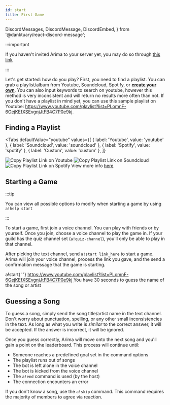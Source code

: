 ```yaml
---
id: start
title: First Game
---
```


  DiscordMessages,
  DiscordMessage,
  DiscordEmbed,
} from '@danktuary/react-discord-message';

:::important

If you haven't invited Arima to your server yet, you may do so through
[this link](https://discord.com/api/oauth2/authorize?client_id=809547125397782528&permissions=3492928&scope=bot)

:::

Let's get started: how do you play? First, you need to find a playlist. You can
grab a playlist/album from Youtube, Soundcloud, Spotify, or
[**create your own**](docs/custom-playlist). You can also input keywords to
search on youtube, however this method is very inconsistent and will return no
results more often than not. If you don't have a playlist in mind yet, you can
use this sample playlist on Youtube:
https://www.youtube.com/playlist?list=PLomnF-6GejKEfXSEvgnjJtFB4C7P0e9kj.

## Finding a Playlist

<Tabs
  defaultValue="youtube"
  values={[
    { label: 'Youtube', value: 'youtube' },
    { label: 'Soundcloud', value: 'soundcloud' },
    { label: 'Spotify', value: 'spotify' },
    { label: 'Custom', value: 'custom' },
  ]}
>
  <TabItem value="youtube">
    <img
      alt="Copy Playlist Link on Youtube"
      src="https://i.imgur.com/ytV6Znm.png"
    />
  </TabItem>
  <TabItem value="soundcloud">
    <img
      alt="Copy Playlist Link on Soundcloud"
      src="https://i.imgur.com/HBkhlNC.png"
    />
  </TabItem>
  <TabItem value="spotify">
    <img
      alt="Copy Playlist Link on Spotify"
      src="https://i.imgur.com/yuEvYoZ.png"
    />
  </TabItem>
  <TabItem value="custom">
    View more info <a href="/docs/custom">here</a>
  </TabItem>
</Tabs>

## Starting a Game

:::tip

You can view all possible options to modify when starting a game by using
`a!help start`

:::

To start a game, first join a voice channel. You can play with friends or by
yourself. Once you join, choose a voice channel to play the game in. If your
guild has the quiz channel set (`a!quiz-channel`), you'll only be able to play
in that channel.

After picking the text channel, send `a!start link_here` to start a game. Arima
will join your voice channel, process the link you gave, and the send a
confirmation message that the game is starting.

<DiscordMessages>
  <DiscordMessage
    author="Lioness100"
    avatar="https://cdn.discordapp.com/avatars/381490382183333899/9578c1d3c46e954938f009ac9b3972f9.png?size=4096"
  >
    a!start{' '}
    <a href="https://www.youtube.com/playlist?list=PLomnF-6GejKEfXSEvgnjJtFB4C7P0e9kj">
      https://www.youtube.com/playlist?list=PLomnF-6GejKEfXSEvgnjJtFB4C7P0e9kj
    </a>
  </DiscordMessage>
  <DiscordMessage
    author="Arima"
    avatar="https://cdn.discordapp.com/avatars/809547125397782528/9bcaafaafb4249c9792e1a720ddacc9a.png?size=4096"
    roleColor="#e8c02a"
  >
    <DiscordEmbed
      title='The game has begun! Playing "Best Songs of the decade 2010- 2019" by Swirl Gaming'
      authorName="Hosted by Lionesss100#4566"
      color="#C5B3A7"
      thumbnail="https://i.ytimg.com/vi/Sv6dMFF_yts/hqdefault.jpg?sqp=-oaymwEjCNACELwBSFryq4qpAxUIARUAAAAAGAElAADIQj0AgKJDeAE=&rs=AOn4CLBcbvA0w9kZwtr3K_Cm9YENKGsiMw"
    >
      You have 30 seconds to guess the name of the song or artist
    </DiscordEmbed>
  </DiscordMessage>
</DiscordMessages>

## Guessing a Song

To guess a song, simply send the song title/artist name in the text channel.
Don't worry about punctuation, spelling, or any other small inconsistencies in
the text. As long as what you write is _similar_ to the correct answer, it will
be accepted. If the answer is incorrect, it will be ignored.

Once you guess correctly, Arima will move onto the next song and you'll gain a
point on the leaderboard. This process will continue until:

- Someone reaches a predefined goal set in the command options
- The playlist runs out of songs
- The bot is left alone in the voice channel
- The bot is kicked from the voice channel
- The `a!end` command is used (by the host)
- The connection encounters an error

If you don't know a song, use the `a!skip` command. This command requires the
majority of members to agree via reaction.
